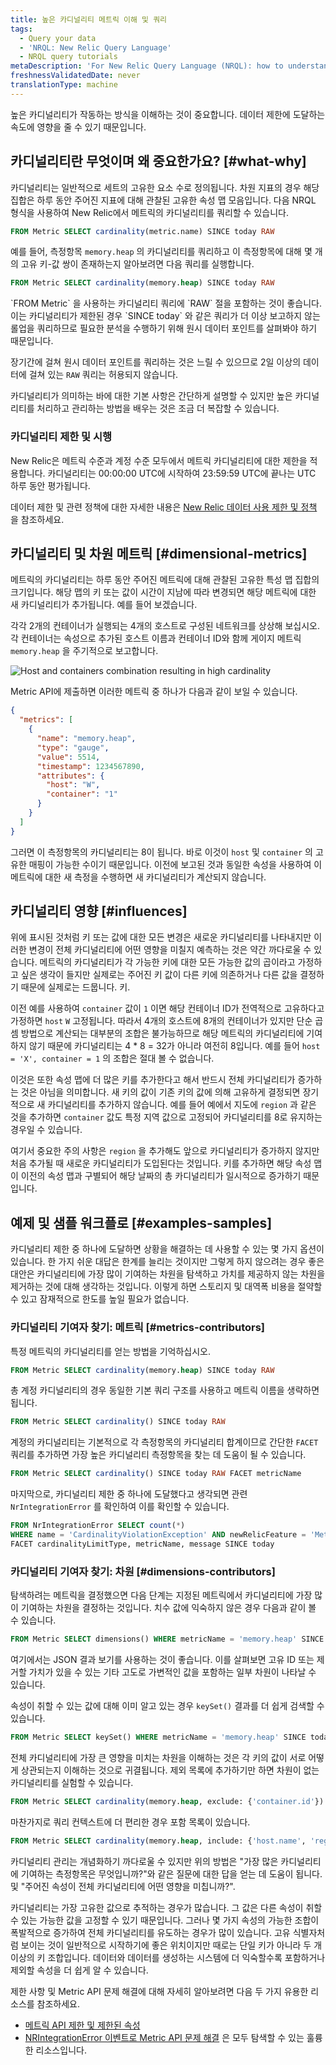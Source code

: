 ```yaml
---
title: 높은 카디널리티 메트릭 이해 및 쿼리
tags:
  - Query your data
  - 'NRQL: New Relic Query Language'
  - NRQL query tutorials
metaDescription: 'For New Relic Query Language (NRQL): how to understand high cardinality metrics and successfully query for them using NRQL.'
freshnessValidatedDate: never
translationType: machine
---
```


높은 카디널리티가 작동하는 방식을 이해하는 것이 중요합니다. 데이터 제한에 도달하는 속도에 영향을 줄 수 있기 때문입니다.

## 카디널리티란 무엇이며 왜 중요한가요? [#what-why]

카디널리티는 일반적으로 세트의 고유한 요소 수로 정의됩니다. 차원 지표의 경우 해당 집합은 하루 동안 주어진 지표에 대해 관찰된 고유한 속성 맵 모음입니다. 다음 NRQL 형식을 사용하여 New Relic에서 메트릭의 카디널리티를 쿼리할 수 있습니다.

```sql
FROM Metric SELECT cardinality(metric.name) SINCE today RAW
```

예를 들어, 측정항목 `memory.heap` 의 카디널리티를 쿼리하고 이 측정항목에 대해 몇 개의 고유 키-값 쌍이 존재하는지 알아보려면 다음 쿼리를 실행합니다.

```sql
FROM Metric SELECT cardinality(memory.heap) SINCE today RAW
```

<Callout variant="tip">
  `FROM Metric` 을 사용하는 카디널리티 쿼리에 `RAW` 절을 포함하는 것이 좋습니다. 이는 카디널리티가 제한된 경우 `SINCE today` 와 같은 쿼리가 더 이상 보고하지 않는 롤업을 쿼리하므로 필요한 분석을 수행하기 위해 원시 데이터 포인트를 살펴봐야 하기 때문입니다.

  장기간에 걸쳐 원시 데이터 포인트를 쿼리하는 것은 느릴 수 있으므로 2일 이상의 데이터에 걸쳐 있는 `RAW` 쿼리는 허용되지 않습니다.
</Callout>

카디널리티가 의미하는 바에 대한 기본 사항은 간단하게 설명할 수 있지만 높은 카디널리티를 처리하고 관리하는 방법을 배우는 것은 조금 더 복잡할 수 있습니다.

### 카디널리티 제한 및 시행

New Relic은 메트릭 수준과 계정 수준 모두에서 메트릭 카디널리티에 대한 제한을 적용합니다. 카디널리티는 00:00:00 UTC에 시작하여 23:59:59 UTC에 끝나는 UTC 하루 동안 평가됩니다.

데이터 제한 및 관련 정책에 대한 자세한 내용은 [New Relic 데이터 사용 제한 및 정책](/docs/licenses/license-information/general-usage-licenses/new-relic-data-usage-limits-policies/) 을 참조하세요.

## 카디널리티 및 차원 메트릭 [#dimensional-metrics]

메트릭의 카디널리티는 하루 동안 주어진 메트릭에 대해 관찰된 고유한 특성 맵 집합의 크기입니다. 해당 맵의 키 또는 값이 시간이 지남에 따라 변경되면 해당 메트릭에 대한 새 카디널리티가 추가됩니다. 예를 들어 보겠습니다.

각각 2개의 컨테이너가 실행되는 4개의 호스트로 구성된 네트워크를 상상해 보십시오. 각 컨테이너는 속성으로 추가된 호스트 이름과 컨테이너 ID와 함께 게이지 메트릭 `memory.heap` 을 주기적으로 보고합니다.

<img
  title="Multiple hosts with multiple containers"
  alt="Host and containers combination resulting in high cardinality"
  src="/images/queries-nrql_diagram_high-cardinality-metrics.webp"
/>

Metric API에 제출하면 이러한 메트릭 중 하나가 다음과 같이 보일 수 있습니다.

```json
{
  "metrics": [
    {
      "name": "memory.heap",
      "type": "gauge",
      "value": 5514,
      "timestamp": 1234567890,
      "attributes": {
        "host": "W",
        "container": "1"
      }
    }
  ]
}
```

그러면 이 측정항목의 카디널리티는 8이 됩니다. 바로 이것이 `host` 및 `container` 의 고유한 매핑이 가능한 수이기 때문입니다. 이전에 보고된 것과 동일한 속성을 사용하여 이 메트릭에 대한 새 측정을 수행하면 새 카디널리티가 계산되지 않습니다.

## 카디널리티 영향 [#influences]

위에 표시된 것처럼 키 또는 값에 대한 모든 변경은 새로운 카디널리티를 나타내지만 이러한 변경이 전체 카디널리티에 어떤 영향을 미칠지 예측하는 것은 약간 까다로울 수 있습니다. 메트릭의 카디널리티가 각 가능한 키에 대한 모든 가능한 값의 곱이라고 가정하고 싶은 생각이 들지만 실제로는 주어진 키 값이 다른 키에 의존하거나 다른 값을 결정하기 때문에 실제로는 드뭅니다. 키.

이전 예를 사용하여 `container` 값이 `1` 이면 해당 컨테이너 ID가 전역적으로 고유하다고 가정하면 `host` `W` 고정됩니다. 따라서 4개의 호스트에 8개의 컨테이너가 있지만 단순 곱셈 방법으로 계산되는 대부분의 조합은 불가능하므로 해당 메트릭의 카디널리티에 기여하지 않기 때문에 카디널리티는 4 \* 8 = 32가 아니라 여전히 8입니다. 예를 들어 `host = 'X', container = 1` 의 조합은 절대 볼 수 없습니다.

이것은 또한 속성 맵에 더 많은 키를 추가한다고 해서 반드시 전체 카디널리티가 증가하는 것은 아님을 의미합니다. 새 키의 값이 기존 키의 값에 의해 고유하게 결정되면 장기적으로 새 카디널리티를 추가하지 않습니다. 예를 들어 예에서 지도에 `region` 과 같은 것을 추가하면 `container` 값도 특정 지역 값으로 고정되어 카디널리티를 8로 유지하는 경우일 수 있습니다.

여기서 중요한 주의 사항은 `region` 을 추가해도 앞으로 카디널리티가 증가하지 않지만 처음 추가될 때 새로운 카디널리티가 도입된다는 것입니다. 키를 추가하면 해당 속성 맵이 이전의 속성 맵과 구별되어 해당 날짜의 총 카디널리티가 일시적으로 증가하기 때문입니다.

## 예제 및 샘플 워크플로 [#examples-samples]

카디널리티 제한 중 하나에 도달하면 상황을 해결하는 데 사용할 수 있는 몇 가지 옵션이 있습니다. 한 가지 쉬운 대답은 한계를 늘리는 것이지만 그렇게 하지 않으려는 경우 좋은 대안은 카디널리티에 가장 많이 기여하는 차원을 탐색하고 가치를 제공하지 않는 차원을 제거하는 것에 대해 생각하는 것입니다. 이렇게 하면 스토리지 및 대역폭 비용을 절약할 수 있고 잠재적으로 한도를 높일 필요가 없습니다.

### 카디널리티 기여자 찾기: 메트릭 [#metrics-contributors]

특정 메트릭의 카디널리티를 얻는 방법을 기억하십시오.

```sql
FROM Metric SELECT cardinality(memory.heap) SINCE today RAW
```

총 계정 카디널리티의 경우 동일한 기본 쿼리 구조를 사용하고 메트릭 이름을 생략하면 됩니다.

```sql
FROM Metric SELECT cardinality() SINCE today RAW
```

계정의 카디널리티는 기본적으로 각 측정항목의 카디널리티 합계이므로 간단한 `FACET` 쿼리를 추가하면 가장 높은 카디널리티 측정항목을 찾는 데 도움이 될 수 있습니다.

```sql
FROM Metric SELECT cardinality() SINCE today RAW FACET metricName
```

마지막으로, 카디널리티 제한 중 하나에 도달했다고 생각되면 관련 `NrIntegrationError` 를 확인하여 이를 확인할 수 있습니다.

```sql
FROM NrIntegrationError SELECT count(*) 
WHERE name = 'CardinalityViolationException' AND newRelicFeature = 'Metrics' 
FACET cardinalityLimitType, metricName, message SINCE today 
```

### 카디널리티 기여자 찾기: 차원 [#dimensions-contributors]

탐색하려는 메트릭을 결정했으면 다음 단계는 지정된 메트릭에서 카디널리티에 가장 많이 기여하는 차원을 결정하는 것입니다. 치수 값에 익숙하지 않은 경우 다음과 같이 볼 수 있습니다.

```sql
FROM Metric SELECT dimensions() WHERE metricName = 'memory.heap' SINCE today RAW
```

여기에서는 JSON 결과 보기를 사용하는 것이 좋습니다. 이를 살펴보면 고유 ID 또는 제거할 가치가 있을 수 있는 기타 고도로 가변적인 값을 포함하는 일부 차원이 나타날 수 있습니다.

속성이 취할 수 있는 값에 대해 이미 알고 있는 경우 `keySet()` 결과를 더 쉽게 검색할 수 있습니다.

```sql
FROM Metric SELECT keySet() WHERE metricName = 'memory.heap' SINCE today RAW
```

전체 카디널리티에 가장 큰 영향을 미치는 차원을 이해하는 것은 각 키의 값이 서로 어떻게 상관되는지 이해하는 것으로 귀결됩니다. 제외 목록에 추가하기만 하면 차원이 없는 카디널리티를 실험할 수 있습니다.

```sql
FROM Metric SELECT cardinality(memory.heap, exclude: {'container.id'}) SINCE today RAW
```

마찬가지로 쿼리 컨텍스트에 더 편리한 경우 포함 목록이 있습니다.

```sql
FROM Metric SELECT cardinality(memory.heap, include: {'host.name', 'region'}) SINCE today RAW
```

카디널리티 관리는 개념화하기 까다로울 수 있지만 위의 방법은 "가장 많은 카디널리티에 기여하는 측정항목은 무엇입니까?"와 같은 질문에 대한 답을 얻는 데 도움이 됩니다. 및 "주어진 속성이 전체 카디널리티에 어떤 영향을 미칩니까?".

카디널리티는 가장 고유한 값으로 추적하는 경우가 많습니다. 그 값은 다른 속성이 취할 수 있는 가능한 값을 고정할 수 있기 때문입니다. 그러나 몇 가지 속성의 가능한 조합이 폭발적으로 증가하여 전체 카디널리티를 유도하는 경우가 많이 있습니다. 고유 식별자처럼 보이는 것이 일반적으로 시작하기에 좋은 위치이지만 때로는 단일 키가 아니라 두 개 이상의 키 조합입니다. 데이터와 데이터를 생성하는 시스템에 더 익숙할수록 포함하거나 제외할 속성을 더 쉽게 알 수 있습니다.

<Callout variant="tip">
  제한 사항 및 Metric API 문제 해결에 대해 자세히 알아보려면 다음 두 가지 유용한 리소스를 참조하세요.

  * [메트릭 API 제한 및 제한된 속성](/docs/telemetry-data-platform/ingest-apis/metric-api/metric-api-limits-restricted-attributes/)
  * [NRIntegrationError 이벤트로 Metric API 문제 해결](/docs/telemetry-data-platform/ingest-apis/metric-api/troubleshoot-nrintegrationerror-events/) 은 모두 탐색할 수 있는 훌륭한 리소스입니다.
</Callout>
